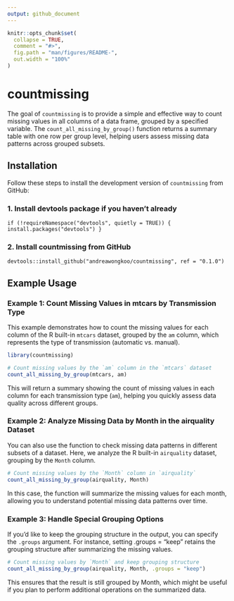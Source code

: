```yaml
---
output: github_document
---
```


<!-- README.md is generated from README.Rmd. Please edit that file -->

```r
knitr::opts_chunk$set(
  collapse = TRUE,
  comment = "#>",
  fig.path = "man/figures/README-",
  out.width = "100%"
)
```

# countmissing

<!-- badges: start -->

<!-- badges: end -->

The goal of `countmissing` is to provide a simple and effective way to count missing values in all columns of a data frame, grouped by a specified variable. The `count_all_missing_by_group()` function returns a summary table with one row per group level, helping users assess missing data patterns across grouped subsets.

## Installation

Follow these steps to install the development version of `countmissing` from GitHub:

### 1. Install devtools package if you haven't already

`if (!requireNamespace("devtools", quietly = TRUE)) {   install.packages("devtools") }`

### 2. Install countmissing from GitHub

`devtools::install_github("andreawongkoo/countmissing", ref = "0.1.0")`

## Example Usage

### Example 1: Count Missing Values in mtcars by Transmission Type
This example demonstrates how to count the missing values for each column of the R built-in `mtcars` dataset, grouped by the `am` column, which represents the type of transmission (automatic vs. manual).

``` r
library(countmissing)

# Count missing values by the `am` column in the `mtcars` dataset
count_all_missing_by_group(mtcars, am)
```

This will return a summary showing the count of missing values in each column for each transmission type (`am`), helping you quickly assess data quality across different groups.

### Example 2: Analyze Missing Data by Month in the airquality Dataset
You can also use the function to check missing data patterns in different subsets of a dataset. Here, we analyze the R built-in `airquality` dataset, grouping by the `Month` column.

``` r
# Count missing values by the `Month` column in `airquality`
count_all_missing_by_group(airquality, Month)
```

In this case, the function will summarize the missing values for each month, allowing you to understand potential missing data patterns over time.

### Example 3: Handle Special Grouping Options
If you'd like to keep the grouping structure in the output, you can specify the `.groups` argument. For instance, setting .groups = "keep" retains the grouping structure after summarizing the missing values.

``` r
# Count missing values by `Month` and keep grouping structure
count_all_missing_by_group(airquality, Month, .groups = "keep")
```

This ensures that the result is still grouped by Month, which might be useful if you plan to perform additional operations on the summarized data.

